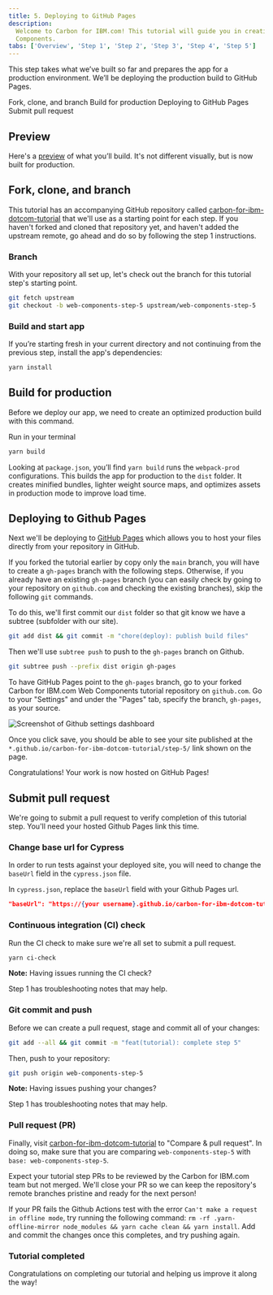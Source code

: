 ```yaml
---
title: 5. Deploying to GitHub Pages
description:
  Welcome to Carbon for IBM.com! This tutorial will guide you in creating an application with Carbon for IBM.com Web
  Components.
tabs: ['Overview', 'Step 1', 'Step 2', 'Step 3', 'Step 4', 'Step 5']
---
```



<PageDescription>

This step takes what we’ve built so far and prepares the app for a production environment.
We’ll be deploying the production build to GitHub Pages.

</PageDescription>

<AnchorLinks>

<AnchorLink>Fork, clone, and branch</AnchorLink>
<AnchorLink>Build for production</AnchorLink>
<AnchorLink>Deploying to GitHub Pages</AnchorLink>
<AnchorLink>Submit pull request</AnchorLink>

</AnchorLinks>

## Preview

Here's a [preview](https://carbon-design-system.github.io/carbon-for-ibm-dotcom-tutorial/step-5/) of what you’ll build. It's not different visually, but is now built for production.

<Preview
  height="400"
  title="Carbon for IBM.com tutorial step 5"
  src="https://carbon-design-system.github.io/carbon-for-ibm-dotcom-tutorial/step-5/"
  frameborder="no"
  allowtransparency="true"
  allowfullscreen="true"
  className="bx--iframe bx--iframe--border"
/>

## Fork, clone, and branch

This tutorial has an accompanying GitHub repository called
[carbon-for-ibm-dotcom-tutorial](https://github.com/carbon-design-system/carbon-for-ibm-dotcom-tutorial) that we'll use
as a starting point for each step. If you haven't forked and cloned that repository yet, and haven't added the upstream
remote, go ahead and do so by following the <Link to="/developing/web-components-tutorial">step 1 instructions</Link>.

### Branch

With your repository all set up, let's check out the branch for this tutorial step's starting point.

```bash
git fetch upstream
git checkout -b web-components-step-5 upstream/web-components-step-5
```

### Build and start app

If you’re starting fresh in your current directory and not continuing from the previous step, install the app's dependencies:

```bash
yarn install
```

## Build for production

Before we deploy our app, we need to create an optimized production build with this command.

Run in your terminal

```bash
yarn build
```

Looking at `package.json`, you’ll find `yarn build` runs the `webpack-prod` configurations. This builds the app for production to the `dist` folder.
It creates minified bundles, lighter weight source maps, and optimizes assets in production mode to improve load time.

## Deploying to Github Pages

Next we'll be deploying to [GitHub Pages](https://docs.github.com/en/pages/getting-started-with-github-pages/about-github-pages) which allows you to host your files directly from your repository in GitHub.

If you forked the tutorial earlier by copy only the `main` branch, you will have to create a `gh-pages` branch with the following steps. Otherwise, if you already have an existing `gh-pages` branch (you can easily check by going to your repository on `github.com` and checking the existing branches), skip the following `git` commands.

To do this, we'll first commit our `dist` folder so that git know we have a subtree (subfolder with our site).

```bash
git add dist && git commit -m "chore(deploy): publish build files"
```

Then we'll use `subtree push` to push to the `gh-pages` branch on Github.

```bash
git subtree push --prefix dist origin gh-pages
```

To have GitHub Pages point to the `gh-pages` branch, go to your forked Carbon for IBM.com Web Components tutorial repository on `github.com`. Go to your "Settings" and under the "Pages" tab, specify the branch, `gh-pages`, as your source.

![Screenshot of Github settings dashboard](../../../images/tutorial/deploy-on-github-pages.png)

Once you click save, you should be able to see your site published at the `*.github.io/carbon-for-ibm-dotcom-tutorial/step-5/` link shown on the page.

Congratulations! Your work is now hosted on GitHub Pages!

## Submit pull request

We're going to submit a pull request to verify completion of this tutorial step. You'll need your hosted Github Pages link this time.

### Change base url for Cypress

In order to run tests against your deployed site, you will need to change the `baseUrl` field in the `cypress.json` file.

In `cypress.json`, replace the `baseUrl` field with your Github Pages url.

```json path=crypress.json
"baseUrl": "https://{your username}.github.io/carbon-for-ibm-dotcom-tutorial/step-5",
```

### Continuous integration (CI) check

Run the CI check to make sure we're all set to submit a pull request.

```bash
yarn ci-check
```

<InlineNotification>

**Note:** Having issues running the CI check?

<Link to="/developing/web-components-tutorial/step-1#continuous-integration-(ci)-check">
  Step 1
</Link> has troubleshooting notes that may help.

</InlineNotification>

### Git commit and push

Before we can create a pull request, stage and commit all of your changes:

```bash
git add --all && git commit -m "feat(tutorial): complete step 5"
```

Then, push to your repository:

```bash
git push origin web-components-step-5
```

<InlineNotification>

**Note:** Having issues pushing your changes?

<Link to="/developing/web-components-tutorial/step-1#git-commit-and-push">
  Step 1
</Link> has troubleshooting notes that may help.

</InlineNotification>

### Pull request (PR)

Finally, visit [carbon-for-ibm-dotcom-tutorial](https://github.com/carbon-design-system/carbon-for-ibm-dotcom-tutorial)
to "Compare & pull request". In doing so, make sure that you are comparing `web-components-step-5` with
`base: web-components-step-5`.

Expect your tutorial step PRs to be reviewed by the Carbon for IBM.com team but not merged. We'll close your PR so we
can keep the repository's remote branches pristine and ready for the next person!

If your PR fails the Github Actions test with the error `Can't make a request in offline mode`, try running the
following command: `rm -rf .yarn-offline-mirror node_modules && yarn cache clean && yarn install`. Add and commit the
changes once this completes, and try pushing again.

### Tutorial completed

Congratulations on completing our tutorial and helping us improve it along the way!
